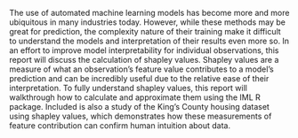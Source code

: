 The use of automated machine learning models has become more and more ubiquitous in many industries today. However, while these methods may be great for prediction, the complexity nature of their training make it difficult to understand the models and interpretation of their results even more so. In an effort to improve model interpretability for individual observations, this report will discuss the calculation of shapley values. Shapley values are a measure of what an observation’s feature value contributes to a model’s prediction and can be incredibly useful due to the relative ease of their interpretation. To fully understand shapley values, this report will walkthrough how to calculate and approximate them using the IML R package. Included is also a study of the King’s County housing dataset using shapley values, which demonstrates how these measurements of feature contribution can confirm human intuition about data.

